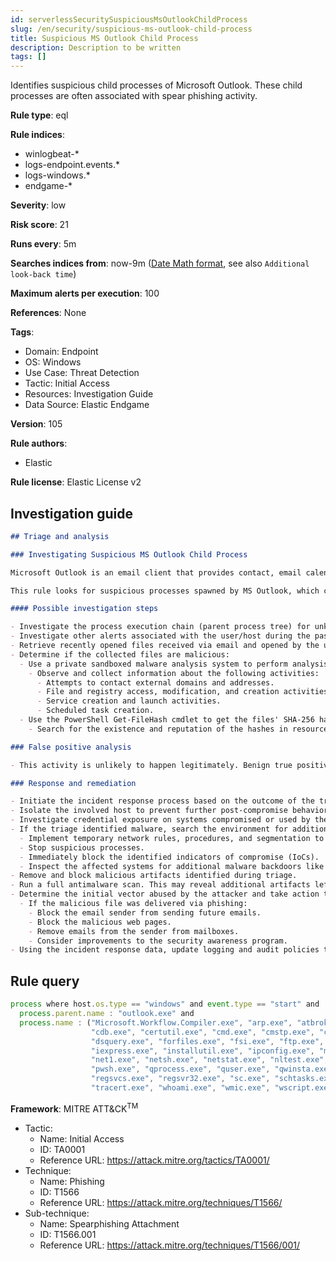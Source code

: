 ```yaml
---
id: serverlessSecuritySuspiciousMsOutlookChildProcess
slug: /en/security/suspicious-ms-outlook-child-process
title: Suspicious MS Outlook Child Process
description: Description to be written
tags: []
---
```


<div id="suspicious-ms-outlook-child-process"></div>

Identifies suspicious child processes of Microsoft Outlook. These child processes are often associated with spear phishing activity.

**Rule type**: eql

**Rule indices**: 

* winlogbeat-*
* logs-endpoint.events.*
* logs-windows.*
* endgame-*

**Severity**: low

**Risk score**: 21

**Runs every**: 5m

**Searches indices from**: now-9m ([Date Math format](((ref))/common-options.html#date-math), see also <DocLink id="serverlessSecurityRulesUiCreate" section="set-the-rules-schedule">`Additional look-back time`</DocLink>)

**Maximum alerts per execution**: 100

**References**: None

**Tags**: 

* Domain: Endpoint
* OS: Windows
* Use Case: Threat Detection
* Tactic: Initial Access
* Resources: Investigation Guide
* Data Source: Elastic Endgame

**Version**: 105

**Rule authors**: 

* Elastic

**Rule license**: Elastic License v2

## Investigation guide

```markdown
## Triage and analysis

### Investigating Suspicious MS Outlook Child Process

Microsoft Outlook is an email client that provides contact, email calendar, and task management features. Outlook is widely used, either standalone or as part of the Office suite.

This rule looks for suspicious processes spawned by MS Outlook, which can be the result of the execution of malicious documents and/or exploitation for initial access.

#### Possible investigation steps

- Investigate the process execution chain (parent process tree) for unknown processes. Examine their executable files for prevalence, whether they are located in expected locations, and if they are signed with valid digital signatures.
- Investigate other alerts associated with the user/host during the past 48 hours.
- Retrieve recently opened files received via email and opened by the user that could cause this behavior. Common locations include but are not limited to, the Downloads and Document folders and the folder configured at the email client.
- Determine if the collected files are malicious:
  - Use a private sandboxed malware analysis system to perform analysis.
    - Observe and collect information about the following activities:
      - Attempts to contact external domains and addresses.
      - File and registry access, modification, and creation activities.
      - Service creation and launch activities.
      - Scheduled task creation.
  - Use the PowerShell Get-FileHash cmdlet to get the files' SHA-256 hash values.
    - Search for the existence and reputation of the hashes in resources like VirusTotal, Hybrid-Analysis, CISCO Talos, Any.run, etc.

### False positive analysis

- This activity is unlikely to happen legitimately. Benign true positives (B-TPs) can be added as exceptions if necessary.

### Response and remediation

- Initiate the incident response process based on the outcome of the triage.
- Isolate the involved host to prevent further post-compromise behavior.
- Investigate credential exposure on systems compromised or used by the attacker to ensure all compromised accounts are identified. Reset passwords for these accounts and other potentially compromised credentials, such as email, business systems, and web services.
- If the triage identified malware, search the environment for additional compromised hosts.
  - Implement temporary network rules, procedures, and segmentation to contain the malware.
  - Stop suspicious processes.
  - Immediately block the identified indicators of compromise (IoCs).
  - Inspect the affected systems for additional malware backdoors like reverse shells, reverse proxies, or droppers that attackers could use to reinfect the system.
- Remove and block malicious artifacts identified during triage.
- Run a full antimalware scan. This may reveal additional artifacts left in the system, persistence mechanisms, and malware components.
- Determine the initial vector abused by the attacker and take action to prevent reinfection through the same vector.
  - If the malicious file was delivered via phishing:
    - Block the email sender from sending future emails.
    - Block the malicious web pages.
    - Remove emails from the sender from mailboxes.
    - Consider improvements to the security awareness program.
- Using the incident response data, update logging and audit policies to improve the mean time to detect (MTTD) and the mean time to respond (MTTR).
```

## Rule query

```js
process where host.os.type == "windows" and event.type == "start" and
  process.parent.name : "outlook.exe" and
  process.name : ("Microsoft.Workflow.Compiler.exe", "arp.exe", "atbroker.exe", "bginfo.exe", "bitsadmin.exe",
                  "cdb.exe", "certutil.exe", "cmd.exe", "cmstp.exe", "cscript.exe", "csi.exe", "dnx.exe", "dsget.exe",
                  "dsquery.exe", "forfiles.exe", "fsi.exe", "ftp.exe", "gpresult.exe", "hostname.exe", "ieexec.exe",
                  "iexpress.exe", "installutil.exe", "ipconfig.exe", "mshta.exe", "msxsl.exe", "nbtstat.exe", "net.exe",
                  "net1.exe", "netsh.exe", "netstat.exe", "nltest.exe", "odbcconf.exe", "ping.exe", "powershell.exe",
                  "pwsh.exe", "qprocess.exe", "quser.exe", "qwinsta.exe", "rcsi.exe", "reg.exe", "regasm.exe",
                  "regsvcs.exe", "regsvr32.exe", "sc.exe", "schtasks.exe", "systeminfo.exe", "tasklist.exe",
                  "tracert.exe", "whoami.exe", "wmic.exe", "wscript.exe", "xwizard.exe")

```

**Framework**: MITRE ATT&CK<sup>TM</sup>

* Tactic:
    * Name: Initial Access
    * ID: TA0001
    * Reference URL: https://attack.mitre.org/tactics/TA0001/
* Technique:
    * Name: Phishing
    * ID: T1566
    * Reference URL: https://attack.mitre.org/techniques/T1566/
* Sub-technique:
    * Name: Spearphishing Attachment
    * ID: T1566.001
    * Reference URL: https://attack.mitre.org/techniques/T1566/001/

